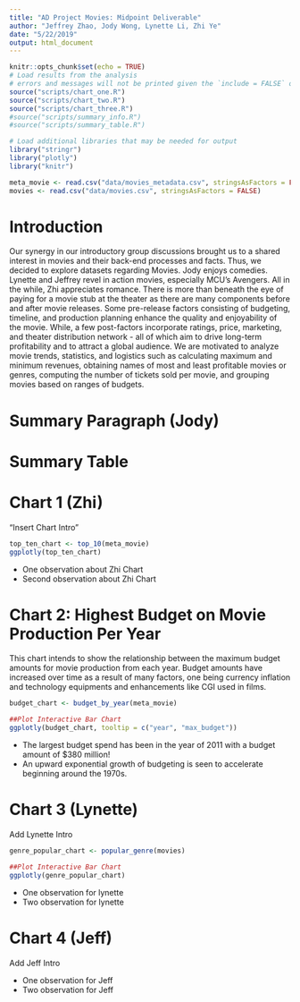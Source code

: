 ```yaml
---
title: "AD Project Movies: Midpoint Deliverable"
author: "Jeffrey Zhao, Jody Wong, Lynette Li, Zhi Ye"
date: "5/22/2019"
output: html_document
---
```


```r
knitr::opts_chunk$set(echo = TRUE)
# Load results from the analysis
# errors and messages will not be printed given the `include = FALSE` option
source("scripts/chart_one.R")
source("scripts/chart_two.R")
source("scripts/chart_three.R")
#source("scripts/summary_info.R")
#source("scripts/summary_table.R")

# Load additional libraries that may be needed for output
library("stringr")
library("plotly")
library("knitr")
```

```r
meta_movie <- read.csv("data/movies_metadata.csv", stringsAsFactors = FALSE)
movies <- read.csv("data/movies.csv", stringsAsFactors = FALSE)
```


# Introduction 
Our synergy in our introductory group discussions brought us to a shared
interest in movies and their back-end processes and facts. Thus, we decided
to explore datasets regarding Movies. Jody enjoys comedies. Lynette and
Jeffrey revel in action movies, especially MCU's Avengers. All in the while,
Zhi appreciates romance. There is more than beneath the eye of paying for a
movie stub at the theater as there are many components before and after movie
releases. Some pre-release factors consisting of budgeting, timeline, and
production planning enhance the quality and enjoyability of the movie. While,
a few post-factors incorporate ratings, price, marketing, and theater
distribution network - all of which aim to drive long-term profitability and
to attract a global audience. We are motivated to analyze movie trends,
statistics, and logistics such as calculating maximum and minimum revenues,
obtaining names of most and least profitable movies or genres, computing the
number of tickets sold per movie, and grouping movies based on
ranges of budgets.

# Summary Paragraph (Jody)

# Summary Table 

# Chart 1 (Zhi)
"Insert Chart Intro"
```r
top_ten_chart <- top_10(meta_movie)
ggplotly(top_ten_chart)
```

- One observation about Zhi Chart
- Second observation about Zhi Chart


# Chart 2: Highest Budget on Movie Production Per Year

This chart intends to show the relationship between the maximum budget amounts for movie production from each year. Budget amounts have increased over time as a result of many factors, one being currency inflation and technology equipments and enhancements like CGI used in films.

```r
budget_chart <- budget_by_year(meta_movie)

##Plot Interactive Bar Chart
ggplotly(budget_chart, tooltip = c("year", "max_budget"))
```

- The largest budget spend has been in the year of 2011 with a budget amount of $380 million!
- An upward exponential growth of budgeting is seen to accelerate beginning around the 1970s.

# Chart 3 (Lynette)
Add Lynette Intro
```r
genre_popular_chart <- popular_genre(movies)

##Plot Interactive Bar Chart
ggplotly(genre_popular_chart)
```

- One observation for lynette
- Two observation for lynette

# Chart 4 (Jeff)
Add Jeff Intro

- One observation for Jeff
- Two observation for Jeff
